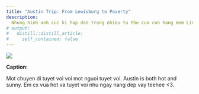```yaml
---
title: "Austin Trip: From Lewisburg to Poverty"
description:
  Nhung hinh anh cuc ki hap dan trong nhieu tu the cua con hang mem Linh va manh thu Nguyen o Austin
# output:
#   distill::distill_article:
#     self_contained: false
---
```


![](linh/austin.png)

**Caption:** 

Mot chuyen di tuyet voi voi mot nguoi tuyet voi. Austin is both hot and sunny. Em cx vua hot va tuyet voi nhu ngay nang dep vay teehee <3.
